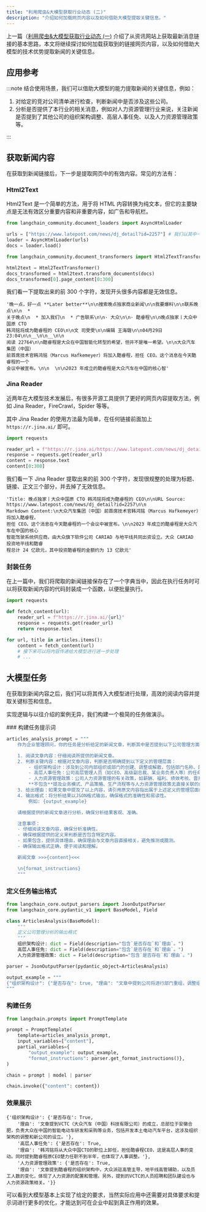 ```yaml
---
title: "利用爬虫&大模型获取行业动态 (二)"
description: "介绍如何加载网页内容以及如何借助大模型提取关键信息。"
---
```




上一篇（[利用爬虫&大模型获取行业动态 (一)](spider-and-llm-part-one) 介绍了从资讯网站上获取最新消息链接的基本思路，本文将继续探讨如何加载获取到的链接网页内容，以及如何借助大模型的技术优势提取新闻的关键信息。

## 应用参考

:::note
结合使用场景，我们可以借助大模型的能力提取新闻的关键信息，例如：
1. 对给定的竞对公司清单进行检查，判断新闻中是否涉及这些公司。
2. 分析是否提供了本行业的相关消息，例如对人力资源管理行业来说，关注新闻是否提到了其他公司的组织架构调整、高层人事任免、以及人力资源管理政策等。

:::

## 获取新闻内容

在获取到新闻链接后，下一步是提取网页中的有效内容。常见的方法有：

### Html2Text

Html2Text 是一个简单的方法，用于将 HTML 内容转换为纯文本，但它的主要缺点是无法有效区分重要内容和非重要内容，如广告和导航栏。

```python
from langchain_community.document_loaders import AsyncHtmlLoader

urls = ["https://www.latepost.com/news/dj_detail?id=2257"] # 我们以其中一篇新闻链接为例
loader = AsyncHtmlLoader(urls)
docs = loader.load()

from langchain_community.document_transformers import Html2TextTransformer

html2text = Html2TextTransformer()
docs_transformed = html2text.transform_documents(docs)
docs_transformed[0].page_content[0:300]
```

我们看一下提取出来的前 300 个字符，发现开头很多内容都是无效信息。

```text title="Output"
'晚一点，好一点 **Later better**\n\n搜索晚点独家商业新闻\n\n我要爆料\n\n联系晚点\n\n  *
关于晚点\n  * 加入我们\n  * 广告联系\n\n· 大众\n\n· 酷睿程\n\n晚点独家丨大众中国原 CTO
韩鸿铭将成为酷睿程的 CEO\n\n文 司雯雯\n\n编辑 王海璐\n\n04月29日 23:04\n\n__\n\n__\n\n
阅读 22764\n\n酷睿程是大众在中国智能化转型的希望，但并不是唯一希望。\n\n大众汽车集团（中国）
前首席技术官韩鸿铭（Marcus Hafkemeyer）将加入酷睿程，担任 CEO。这个消息在今天酷睿程的一个
会议中被宣布。\n\n  \n\n2023 年成立的酷睿程是大众汽车在中国的核心智'
```

### Jina Reader

近两年在大模型技术发展后，有很多开源工具提供了更好的网页内容提取方法，例如 Jina Reader，FireCrawl，Spider 等等。

其中 Jina Reader 的使用方法最为简单，在任何链接前面加上 `https://r.jina.ai/` 即可。

```python
import requests

reader_url = f"https://r.jina.ai/https://www.latepost.com/news/dj_detail?id=2257"
response = requests.get(reader_url)
content = response.text
content[0:300]
```

我们看一下 Jina Reader 提取出来的前 300 个字符，发现很规整的处理为标题、链接、正文三个部分，并去掉了无效信息。

```text title="Output"
'Title: 晚点独家丨大众中国原 CTO 韩鸿铭将成为酷睿程的 CEO\n\nURL Source: https://www.latepost.com/news/dj_detail?id=2257\n\n
Markdown Content:\n大众汽车集团（中国）前首席技术官韩鸿铭（Marcus Hafkemeyer）将加入酷睿程，
担任 CEO。这个消息在今天酷睿程的一个会议中被宣布。\n\n2023 年成立的酷睿程是大众汽车在中国的核心
智能驾驶系统供应商，由大众旗下软件公司 CARIAD 与地平线共同出资设立。大众 CARIAD 投资地平线和酷睿
程总计 24 亿欧元，其中投资酷睿程的金额约为 13 亿欧元'
```

### 封装任务

在上一篇中，我们将爬取的新闻链接保存在了一个字典当中，因此在执行任务时可以将获取新闻内容的代码封装成一个函数，以便批量执行。

```python
import requests

def fetch_content(url):
    reader_url = f"https://r.jina.ai/{url}"
    response = requests.get(reader_url)
    return response.text

for url, title in articles.items():
    content = fetch_content(url)
    # 接下来可以将内容传递给大模型进行进一步处理
    # ...
```

## 大模型任务

在获取到新闻内容之后，我们可以将其传入大模型进行处理，高效的阅读内容并提取关键标签和信息。

实现逻辑与以往介绍的案例无异，我们构建一个极简的任务做演示。

<Steps>
### 构建任务提示词

```python
articles_analysis_prompt = """
    作为企业管理顾问，你的任务是分析给定的新闻文章，判断其中是否提到以下公司管理方面的内容：组织架构设计、高层人事任免、人力资源管理政策。

    1. 阅读文章内容：仔细阅读所提供的新闻文章。
    2. 判断关键内容：根据对文章内容，判断是否明确提到以下定义的管理层面：
        - 组织架构设计：涉及到公司内部组织或部门的创建、调整或解散，包括部门名称、部门职能以及部门间的层级关系的变化。
        - 高层人事任免：公司高层管理人员（如CEO、高级副总裁、某业务负责人等）的任命、离职或职位变动。
        - 人力资源管理政策：公司人力资源管理的有关政策，如薪酬、福利、绩效考核、晋升的政策制定或修改。
        **不包含**提及业务模式、产品策略、生产流程等与人力资源管理政策无直接关联的内容。
    3. 给出理由：如果文章中提及了以上内容，请引用原文内容指出属于上述定义的管理层面的内容。确保理由精确，并且直接相关。
    4. 输出格式：将分析结果以JSON格式输出，确保格式的准确性和易读性。
        例如: {output_example}

    请根据提供的新闻文章进行分析，确保分析结果客观、准确。

    注意事项：
    - 仔细阅读文章内容，确保分析准确性。
    - 确保根据提供的定义来判断是否包含特定内容。
    - 如果包含，提供具体理由，确保理由与文章内容直接相关，避免推测或臆测。
    - 确保输出格式正确，便于阅读和理解。

    新闻文章 >>>{content}<<<

    \n{format_instructions}
    """
```

### 定义任务输出格式

```python
from langchain_core.output_parsers import JsonOutputParser
from langchain_core.pydantic_v1 import BaseModel, Field

class ArticlesAnalysis(BaseModel):
    """
    定义公司管理分析的输出格式
    """
    组织架构设计: dict = Field(description="包含`是否存在`和`理由`。")
    高层人事任免: dict = Field(description="包含`是否存在`和`理由`。")
    人力资源管理政策: dict = Field(description="包含`是否存在`和`理由`。")

parser = JsonOutputParser(pydantic_object=ArticlesAnalysis)

output_example = """
{"组织架构设计": {"是否存在": true, "理由": "文章中提到公司将进行部门重组，调整组织架构以提高效率。"}}
"""
```

### 构建任务

```python
from langchain.prompts import PromptTemplate

prompt = PromptTemplate(
    template=articles_analysis_prompt,
    input_variables=["content"],
    partial_variables={
        "output_example": output_example,
        "format_instructions": parser.get_format_instructions()},
)

chain = prompt | model | parser

chain.invoke({"content": content})
```

### 效果展示

```text title="Output"
{'组织架构设计': {'是否存在': True,
    '理由': '文章提到VCTC（大众汽车（中国）科技有限公司）的成立，总部位于安徽合肥，负责大众在中国的智能电动车研发和采购等业务，包括开发本土电动汽车平台，这涉及组织架构的调整和新公司的设立。'},
    '高层人事任免': {'是否存在': True,
    '理由': '韩鸿铭将从大众中国CTO的职位上卸任，担任酷睿程CEO，这是高层人事的变动。同时提到酷睿程原CEO楚力任职不到半年，也体现了人事调整。'},
    '人力资源管理政策': {'是否存在': True,
    '理由': '文章提到酷睿程的组织架构中，大众派驻高管主导，地平线高管辅助，以及员工人数的变化，体现了人力资源的配置和管理。另外，提到的VCTC的人员招聘和团队建设也与人力资源政策相关。'}}
```

可以看到大模型基本上实现了给定的要求，当然实际应用中还需要对具体要求和提示词进行更多的优化，才能达到可在企业中起到真正作用的效果。
</Steps>
